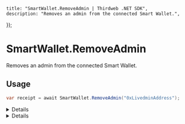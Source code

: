 
	title: "SmartWallet.RemoveAdmin | Thirdweb .NET SDK",
	description: "Removes an admin from the connected Smart Wallet.",
});

# SmartWallet.RemoveAdmin

Removes an admin from the connected Smart Wallet.

## Usage

```csharp
var receipt = await SmartWallet.RemoveAdmin("0xLivedminAddress");
```

<Details summary="Parameters">

### admin

Hexadecimal `string` representing the signer to remove admin access from.

</Details>

<Details summary="Return Value">

### receipt

The transaction receipt as a `TransactionReceipt` object.

</Details>

